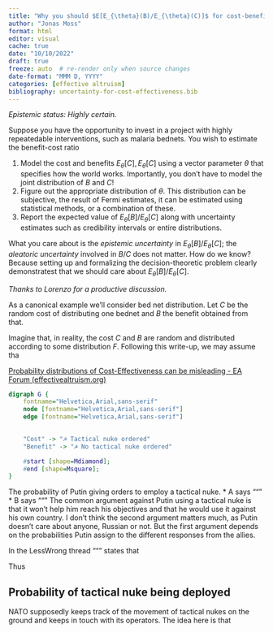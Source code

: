 ```yaml
---
title: "Why you should $E[E_{\theta}(B)/E_{\theta}(C)]$ for cost-benefits estimation, not $E(B/C)$."
author: "Jonas Moss"
format: html
editor: visual
cache: true
date: "10/10/2022"
draft: true
freeze: auto  # re-render only when source changes
date-format: "MMM D, YYYY"
categories: [effective altruism]
bibliography: uncertainty-for-cost-effectiveness.bib
---
```


*Epistemic status: Highly certain.*
<script src="https://cdn.jsdelivr.net/gh/ncase/nutshell@1.0.2/nutshell.js"></script>

Suppose you have the opportunity to invest in a project with highly repeatedable interventions, such as malaria bednets. You wish to estimate the benefit-cost ratio

1.  Model the cost and benefits $E_\theta [C],E_\theta[C]$ using a vector parameter $\theta$ that specifies how the world works. Importantly, you don't have to model the joint distribution of $B$ and $C$!
2.  Figure out the appropriate distribution of $\theta$. This distribution can be subjective, the result of Fermi estimates, it can be estimated using statistical methods, or a combination of these.
3.  Report the expected value of $E_\theta[B]/E_\theta[C]$ along with uncertainty estimates such as credibility intervals or entire distributions.

What you care about is the *epistemic uncertainty* in $E_\theta[B]/E_\theta[C]$; the *aleatoric uncertainty* involved in $B/C$ does not matter. How do we know? Because setting up and formalizing the decision-theoretic problem clearly demonstratest that we should care about $E_\theta[B]/E_\theta[C]$.

*Thanks to Lorenzo for a productive discussion.*

As a canonical example we'll consider bed net distribution. Let $C$ be the random cost of distributing one bednet and $B$ the benefit obtained from that.

Imagine that, in reality, the cost $C$ and $B$ are random and distributed according to some distribution $F$. Following this write-up, we may assume tha

[Probability distributions of Cost-Effectiveness can be misleading - EA Forum (effectivealtruism.org)](https://forum.effectivealtruism.org/posts/SesLZfeYsqjRxM6gq/probability-distributions-of-cost-effectiveness-can-be)

```dot
digraph G {
	fontname="Helvetica,Arial,sans-serif"
	node [fontname="Helvetica,Arial,sans-serif"]
	edge [fontname="Helvetica,Arial,sans-serif"]

	
	"Cost" -> "☭ Tactical nuke ordered"
	"Benefit" -> "☭ No tactical nuke ordered"

	#start [shape=Mdiamond];
	#end [shape=Msquare];
}
```

The probability of Putin giving orders to employ a tactical nuke. \* A says """ \* B says """ The common argument against Putin using a tactical nuke is that it won't help him reach his objectives and that he would use it against his own country. I don't think the second argument matters much, as Putin doesn't care about anyone, Russian or not. But the first argument depends on the probabilities Putin assign to the different responses from the allies.

In the LessWrong thread """ states that

Thus

## Probability of tactical nuke being deployed

NATO supposedly keeps track of the movement of tactical nukes on the ground and keeps in touch with its operators. The idea here is that
